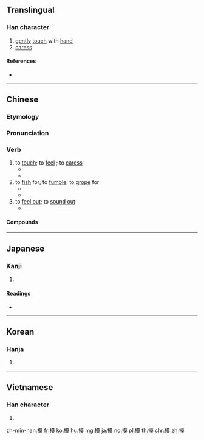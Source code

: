 ==Translingual==

===Han character===
{{Han char|rn=64|rad=手|as=11|sn=14|four=54034|canj=QTAK|ids=⿰扌莫}}

# [[gently]] [[touch]] with [[hand]]
# [[caress]]

====References====
* {{Han ref|kx=0452.050|dkj=12644|dj=0802.090|hdz=31929.040|uh=6478|ud=25720|bh=BA4E|bd=47694}}

----

==Chinese==
{{zh-forms}}

===Etymology===
{{theaji|mo͘}}

===Pronunciation===
{{zh-pron
|m=mō,māo,2nb=variant
|c=mo2,mok3,mok6
|h=pfs=miâ/mô/mo
|mn=bong/bo͘/mo͘
|cat=v
}}

===Verb===
{{zh-verb}}

# to [[touch]]; to [[feel]] {{qualifier|with the hand}}; to [[caress]]
#* {{zh-usex|這 紙 摸 起來 很 粗糙。|This paper '''feels''' rough.}}
#* {{zh-usex|他 '''摸''' 了 '''摸''' 男孩 的 額頭，燒 得 燙 手。|He '''touched''' the boy's forehead. It was burning hot.}}
# to [[fish]] for; to [[fumble]]; to [[grope]] for
#* {{zh-usex|他 把手 伸 進 上衣 口袋 裡 '''摸''' 鑰匙。|He '''dug into''' his coat pocket for his keys.}}
#* {{zh-usex|他 在 黑暗 中 到處 瞎 '''摸''' 找 另一 隻 襪子。|He '''groped''' around in the dark for his other sock.}}
# to [[feel out]]; to [[sound out]]
#* {{zh-usex|我 簡直 '''摸''' 不 透 他。|I just can't '''figure him out'''.}}

====Compounds====
{{der3|title=Compounds
| {{zh-l|摸彩}}
| {{zh-l|摸底}}
| {{zh-l|摸黑}}
| {{zh-l|摸脈}}
| {{zh-l|摸門}}, {{zh-l|摸門兒}}
| {{zh-l|摸排}}
| {{zh-l|摸索}}
| {{zh-l|摸透}}
}}

----

==Japanese==

===Kanji===
{{ja-kanji|grade=|rs=手11}}

# {{defn|lang=ja|sort=手11}}

====Readings====
* {{ja-readings|goon=[[も]] (mo), [[まく]] (maku)|kanon=[[ぼ]] (bo), [[ばく]] (baku)|kun=[[さぐる]] (saguru), [[とる]] (toru), [[うつす]] (utsusu)}}

----

==Korean==

===Hanja===
{{ko-hanja|hangeul=모|eumhun=|rv=mo|mr=mo|y=mo}}

# {{defn|lang=ko|sort=手11}}

----

==Vietnamese==

===Han character===
{{vi-readings|rs=手11|hanviet=[[mò]], [[mó]], [[mọ]], [[mô]], [[mạc]]}}

# {{defn|lang=vi|sort=手11}}

[[zh-min-nan:摸]]
[[fr:摸]]
[[ko:摸]]
[[hu:摸]]
[[mg:摸]]
[[ja:摸]]
[[no:摸]]
[[pl:摸]]
[[th:摸]]
[[chr:摸]]
[[zh:摸]]
